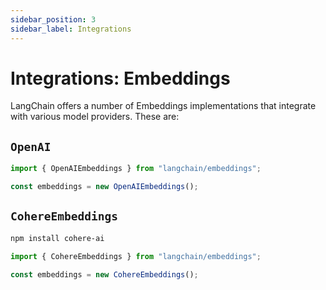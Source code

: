 ```yaml
---
sidebar_position: 3
sidebar_label: Integrations
---
```


# Integrations: Embeddings

LangChain offers a number of Embeddings implementations that integrate with various model providers. These are:

## `OpenAI`

```typescript
import { OpenAIEmbeddings } from "langchain/embeddings";

const embeddings = new OpenAIEmbeddings();
```

## `CohereEmbeddings`

```bash npm2yarn
npm install cohere-ai
```

```typescript
import { CohereEmbeddings } from "langchain/embeddings";

const embeddings = new CohereEmbeddings();
```
